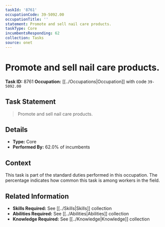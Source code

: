 ```yaml
---
taskId: '8761'
occupationCode: 39-5092.00
occupationTitle: ''
statement: Promote and sell nail care products.
taskType: Core
incumbentsResponding: 62
collection: Tasks
source: onet
---
```

# Promote and sell nail care products.

**Task ID:** 8761
**Occupation:** [[../Occupations|Occupation]] with code `39-5092.00`

## Task Statement

> Promote and sell nail care products.

## Details

- **Type:** Core
- **Performed By:** 62.0% of incumbents

## Context

This task is part of the standard duties performed in this occupation. The percentage indicates how common this task is among workers in the field.

## Related Information

- **Skills Required:** See [[../Skills|Skills]] collection
- **Abilities Required:** See [[../Abilities|Abilities]] collection
- **Knowledge Required:** See [[../Knowledge|Knowledge]] collection
